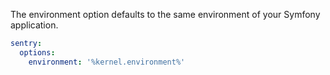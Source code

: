 The environment option defaults to the same environment of your Symfony application.

```yaml {filename:config/packages/sentry.yaml}
sentry:
  options:
    environment: '%kernel.environment%'
```
